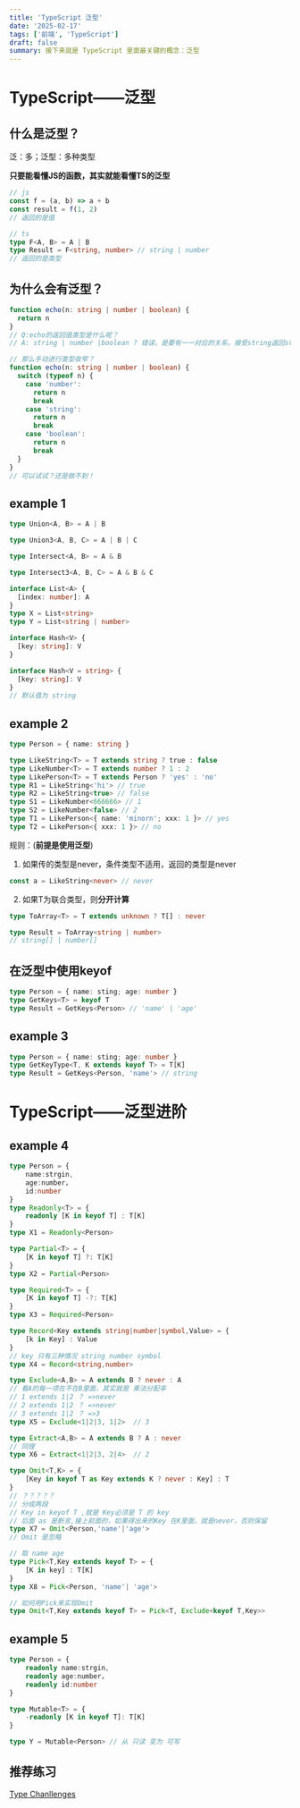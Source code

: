 ```yaml
---
title: 'TypeScript 泛型'
date: '2025-02-17'
tags: ['前端', 'TypeScript']
draft: false
summary: 接下来就是 TypeScript 里面最关键的概念：泛型
---
```


# TypeScript——泛型

## 什么是泛型？

泛：多；泛型：多种类型

**只要能看懂JS的函数，其实就能看懂TS的泛型**

```typescript
// js
const f = (a, b) => a + b
const result = f(1, 2)
// 返回的是值

// ts
type F<A, B> = A | B
type Result = F<string, number> // string | number
// 返回的是类型
```

## 为什么会有泛型？

```typescript
function echo(n: string | number | boolean) {
  return n
}
// Q:echo的返回值类型是什么呢？
// A: string | number |boolean ? 错误，是要有一一对应的关系，接受string返回string，接受number返回number

// 那么手动进行类型收窄？
function echo(n: string | number | boolean) {
  switch (typeof n) {
    case 'number':
      return n
      break
    case 'string':
      return n
      break
    case 'boolean':
      return n
      break
  }
}
// 可以试试？还是做不到！
```

## example 1

```typescript
type Union<A, B> = A | B

type Union3<A, B, C> = A | B | C

type Intersect<A, B> = A & B

type Intersect3<A, B, C> = A & B & C

interface List<A> {
  [index: number]: A
}
type X = List<string>
type Y = List<string | number>

interface Hash<V> {
  [key: string]: V
}

interface Hash<V = string> {
  [key: string]: V
}
// 默认值为 string
```

## example 2

```typescript
type Person = { name: string }

type LikeString<T> = T extends string ? true : false
type LikeNumber<T> = T extends number ? 1 : 2
type LikePerson<T> = T extends Person ? 'yes' : 'no'
type R1 = LikeString<'hi'> // true
type R2 = LikeString<true> // false
type S1 = LikeNumber<666666> // 1
type S2 = LikeNumber<false> // 2
type T1 = LikePerson<{ name: 'minorn'; xxx: 1 }> // yes
type T2 = LikePerson<{ xxx: 1 }> // no
```

规则：(**前提是使用泛型**)

1. 如果传的类型是never，条件类型不适用，返回的类型是never

```typescript
const a = LikeString<never> // never
```

2. 如果T为联合类型，则**分开计算**

```typescript
type ToArray<T> = T extends unknown ? T[] : never

type Result = ToArray<string | number>
// string[] | number[]
```

## 在泛型中使用keyof

```typescript
type Person = { name: sting; age: number }
type GetKeys<T> = keyof T
type Result = GetKeys<Person> // 'name' | 'age'
```

## example 3

```typescript
type Person = { name: sting; age: number }
type GetKeyType<T, K extends keyof T> = T[K]
type Result = GetKeys<Person, 'name'> // string
```

# TypeScript——泛型进阶

## example 4

```typescript
type Person = {
    name:strgin,
    age:number，
    id:number
}
type Readonly<T> = {
    readonly [K in keyof T] : T[K]
}
type X1 = Readonly<Person>

type Partial<T> = {
    [K in keyof T] ?: T[K]
}
type X2 = Partial<Person>

type Required<T> = {
    [K in keyof T] -?: T[K]
}
type X3 = Required<Person>

type Record<Key extends string|number|symbol,Value> = {
    [k in Key] : Value
}
// key 只有三种情况 string number symbol
type X4 = Record<string,number>

type Exclude<A,B> = A extends B ? never : A
// 看A的每一项在不在B里面，其实就是 乘法分配率
// 1 extends 1|2 ？ =>never
// 2 extends 1|2 ？ =>never
// 3 extends 1|2 ？ =>3
type X5 = Exclude<1|2|3, 1|2>  // 3

type Extract<A,B> = A extends B ? A : never
// 同理
type X6 = Extract<1|2|3, 2|4>  // 2

type Omit<T,K> = {
    [Key in keyof T as Key extends K ? never : Key] : T
}
// ？？？？？
// 分成两段
// Key in keyof T ,就是 Key必须是 T 的 key
// 后面 as 是断言,接上前面的，如果得出来的Key 在K里面，就是never，否则保留
type X7 = Omit<Person,'name'|'age'>
// Omit 是忽略

// 取 name age
type Pick<T,Key extends keyof T> = {
    [K in key] : T[K]
}
type X8 = Pick<Person, 'name'| 'age'>

// 如何用Pick来实现Omit
type Omit<T,Key extends keyof T> = Pick<T, Exclude<keyof T,Key>>

```

## example 5

```typescript
type Person = {
    readonly name:strgin,
    readonly age:number，
    readonly id:number
}

type Mutable<T> = {
    -readonly [K in keyof T]: T[K]
}

type Y = Mutable<Person> // 从 只读 变为 可写
```

## 推荐练习

[Type Chanllenges](https://github.com/type-challenges/type-challenges)
